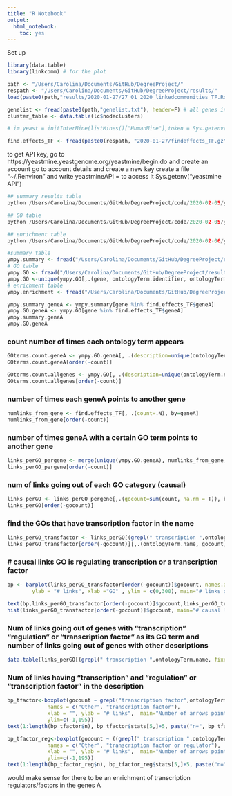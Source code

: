 ```yaml
---
title: "R Notebook"
output:
  html_notebook:
    toc: yes
---
```

Set up
```r
library(data.table)
library(linkcomm) # for the plot

path <- "/Users/Carolina/Documents/GitHub/DegreeProject/"
respath <- "/Users/Carolina/Documents/GitHub/DegreeProject/results/"
load(paste0(path,"results/2020-01-27/27_01_2020_linkedcommunities_TF.Rdata"))

genelist <- fread(paste0(path,"genelist.txt"), header=F) # all genes in geneA and geneB
cluster_table <- data.table(lc$nodeclusters)

# im.yeast = initInterMine(listMines()["HumanMine"],token = Sys.getenv("yeastmine API"))

find.effects_TF <- fread(paste0(respath, "2020-01-27/findeffects_TF.gz"))
```

to get API key, go to https://yeastmine.yeastgenome.org/yeastmine/begin.do and create an account
go to account details and create a new key
create a file "~/.Renviron" and write yeastmineAPI = <token you just created>
to access it Sys.getenv("yeastmine API")
```python
## summary results table
python /Users/Carolina/Documents/GitHub/DegreeProject/code/2020-02-05/yeastmineanalysis.py > /Users/Carolina/Documents/GitHub/DegreeProject/results/2020-02-05/yeastminepy/yeastmine_summary_py.txt

## GO table
python /Users/Carolina/Documents/GitHub/DegreeProject/code/2020-02-05/yeastmine_ontology.py > /Users/Carolina/Documents/GitHub/DegreeProject/results/2020-02-05/yeastminepy/yeastmine_ontology_py.txt

## enrichment table
python /Users/Carolina/Documents/GitHub/DegreeProject/code/2020-02-06/yeastminepy_goenrichment.py > /Users/Carolina/Documents/GitHub/DegreeProject/results/2020-02-06/enrichment.txt
```


```r
#summary table
ympy.summary <- fread("/Users/Carolina/Documents/GitHub/DegreeProject/results/2020-02-05/yeastminepy/yeastmine_summary_py.txt")
# GO table
ympy.GO <- fread("/Users/Carolina/Documents/GitHub/DegreeProject/results/2020-02-05/yeastminepy/yeastmine_ontology_py.txt")
ympy.GO <-unique(ympy.GO[,.(gene, ontologyTerm.identifier, ontologyTerm.name)])
# enrichment table
ympy.enrichment <- fread("/Users/Carolina/Documents/GitHub/DegreeProject/results/2020-02-06/enrichment.txt")
```

```r
ympy.summary.geneA <- ympy.summary[gene %in% find.effects_TF$geneA]
ympy.GO.geneA <- ympy.GO[gene %in% find.effects_TF$geneA]
ympy.summary.geneA
ympy.GO.geneA 
```

### count number of times each ontology term appears
```r
GOterms.count.geneA <- ympy.GO.geneA[, .(description=unique(ontologyTerm.name), count = .N), by = ontologyTerm.identifier]
GOterms.count.geneA[order(-count)]

GOterms.count.allgenes <- ympy.GO[, .(description=unique(ontologyTerm.name), count = .N), by = ontologyTerm.identifier]
GOterms.count.allgenes[order(-count)]
```

### number of times each geneA points to another gene
```r
numlinks_from_gene <- find.effects_TF[, .(count=.N), by=geneA]
numlinks_from_gene[order(-count)]
```

### number of times geneA with a certain GO term points to another gene
```r
links_perGO_pergene <- merge(unique(ympy.GO.geneA), numlinks_from_gene, by.x="gene", by.y="geneA", all=T)
links_perGO_pergene[order(-count)]
```

### num of links going out of each GO category (causal)
```r
links_perGO <- links_perGO_pergene[,.(gocount=sum(count, na.rm = T)), by=c("ontologyTerm.identifier", "ontologyTerm.name")]
links_perGO[order(-gocount)]
```

### find the GOs that have transcription factor in the name
```r
links_perGO_transfactor <- links_perGO[(grepl(" transcription ",ontologyTerm.name, fixed = F) & grepl(" regulation ",ontologyTerm.name, fixed = F)) | grepl("transcription factor",ontologyTerm.name, fixed = F)]
links_perGO_transfactor[order(-gocount)][,.(ontologyTerm.name, gocount)]
```

### # causal links GO is regulating transcription or a transcription factor
```r
bp <- barplot(links_perGO_transfactor[order(-gocount)]$gocount, names.arg = links_perGO_transfactor$ontologyTerm.identifier,
        ylab = "# links", xlab ="GO" , ylim = c(0,300), main="# links going out of genes with GO term \n only GO terms including 'transcription factor'")

text(bp,links_perGO_transfactor[order(-gocount)]$gocount,links_perGO_transfactor[order(-gocount)]$gocount,cex=0.8, pos=3)
hist(links_perGO_transfactor[order(-gocount)]$gocount, main="# causal links \n GO is regulating transcription or a transcription factor")
```

### Num of links going out of genes with "transcription" "regulation" or "transcription factor" as its GO term and number of links going out of genes with other descriptions
```r
data.table(links_perGO[(grepl(" transcription ",ontologyTerm.name, fixed = F) & grepl(" regulation ",ontologyTerm.name, fixed = F)) | grepl("transcription factor",ontologyTerm.name, fixed = F) , .(sum_trans=sum(gocount, na.rm = T))], links_perGO[!((grepl(" transcription ",ontologyTerm.name, fixed = F) & grepl(" regulation ",ontologyTerm.name, fixed = F)) | grepl("transcription factor",ontologyTerm.name, fixed = F)) , .(sum_others=sum(gocount, na.rm = T))])
```

### Num of links having "transcription" and "regulation" or "transcription factor" in the description
```r
bp_tfactor<-boxplot(gocount ~ grepl("transcription factor",ontologyTerm.name, fixed = F), data=links_perGO, outline=T,
             names = c("Other", "transcription factor"),
             xlab = "", ylab = "# links",  main="Number of arrows pointing from each GO category",
             ylim=c(-1,195))
text(1:length(bp_tfactor$n), bp_tfactor$stats[5,]+5, paste("n=", bp_tfactor$n), pos = 4)

bp_tfactor_reg<-boxplot(gocount ~ ((grepl(" transcription ",ontologyTerm.name, fixed = F) & grepl(" regulation ",ontologyTerm.name, fixed = F)) | grepl("transcription factor",ontologyTerm.name, fixed = F)), data=links_perGO, outline=T,
             names = c("Other", "transcription factor or regulator"),
             xlab = "", ylab = "# links",  main="Number of arrows pointing from each GO category",
             ylim=c(-1,195))
text(1:length(bp_tfactor_reg$n), bp_tfactor_reg$stats[5,]+5, paste("n=", bp_tfactor_reg$n), pos = 4)
```
would make sense for there to be an enrichment of transcription regulators/factors in the genes A
